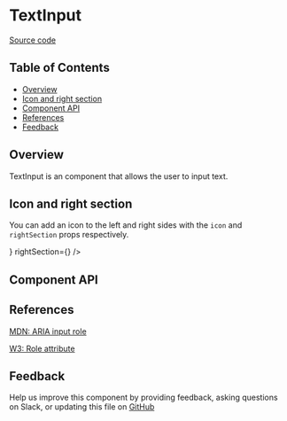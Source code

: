 
# TextInput

[Source code](https://github.com/leemonade/bubbles/tree/main/packages/components/src/form/TextInput/TextInput.js)

## Table of Contents

<!-- START doctoc generated TOC please keep comment here to allow auto update -->
<!-- DON'T EDIT THIS SECTION, INSTEAD RE-RUN doctoc TO UPDATE -->

- [Overview](#overview)
- [Icon and right section](#icon-and-right-section)
- [Component API](#component-api)
- [References](#references)
- [Feedback](#feedback)

## Overview

TextInput is an component that allows the user to input text.

<ThemeProvider>
  <TextInput placeholder="TextInput placeholder" />
</ThemeProvider>

## Icon and right section

You can add an icon to the left and right sides with the `icon` and `rightSection` props respectively.

<ThemeProvider>
  <TextInput
    placeholder="TextInput with icon and rightSection"
    icon={<SearchIcon />}
    rightSection={<StarIcon />}
  />
</ThemeProvider>

## Component API

<Preview>
  <Story id="molecules-form-textinput--playground" />
</Preview>

<Props of={TextInput} />

## References

[MDN: ARIA input role](https://developer.mozilla.org/en-US/docs/Web/Accessibility/ARIA/Roles/input_role)

[W3: Role attribute](https://www.w3.org/WAI/PF/HTML/wiki/RoleAttribute)

## Feedback

Help us improve this component by providing feedback, asking questions on Slack, or updating this file on
[GitHub](https://github.com/leemonade/bubbles/edit/main/packages/components/src/form/TextInput/TextInput.mdx)
